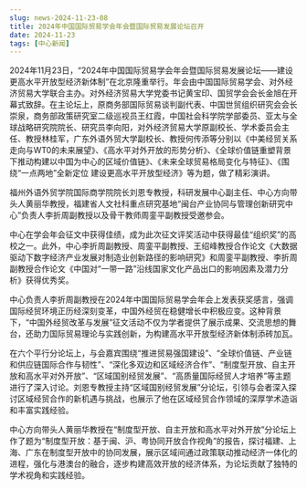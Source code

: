 ```yaml
---
slug: news-2024-11-23-08
title: 2024年中国国际贸易学会年会暨国际贸易发展论坛召开
date: 2024-11-23
tags: [中心新闻]
---
```


<!-- 可选：在 static/img/news/ 上传配图，修改下行文件名 -->
<!-- ![](/img/news/2024-11-23-08.jpg) -->

<!-- 在此粘贴正文（可直接从 Word 粘贴，建议适当加小标题/加粗，并使用 /img/news/ 路径插图） -->

2024年11月23日，“2024年中国国际贸易学会年会暨国际贸易发展论坛——建设更高水平开放型经济新体制”在北京隆重举行。年会由中国国际贸易学会、对外经济贸易大学联合主办。对外经济贸易大学党委书记黄宝印、国贸学会会长金旭在开幕式致辞。在主论坛上，原商务部国际贸易谈判副代表、中国世贸组织研究会会长崇泉，商务部政策研究室二级巡视员王红霞，中国社会科学院学部委员、亚太与全球战略研究院院长、研究员李向阳，对外经济贸易大学原副校长、学术委员会主任、教授林桂军，广东外语外贸大学副校长、教授何传添等分别以《中美经贸关系走向与WT0的未来展望》、《高水平对外开放的形势分析》、《全球价值链重塑背景下推动构建以中国为中心的区域价值链》、《未来全球贸易格局变化与特征》、《围绕“一点两地”全新定位 建设更高水平开放型经济》等为题，做了精彩演讲。

福州外语外贸学院国际商学院院长刘恩专教授，科研发展中心副主任、中心方向带头人黄丽华教授，福建省人文社科重点研究基地“闽台产业协同与管理创新研究中心”负责人李折周副教授以及骨干教师周銮平副教授受邀参会。

中心在学会年会征文中获得佳绩，成为此次征文评奖活动中获得最佳“组织奖”的高校之一。此外，中心李折周副教授、周銮平副教授、王绍峰教授合作论文《大数据驱动下数字经济产业发展对制造业创新路径的影响研究》和周銮平副教授、李折周副教授合作论文《中国对“一带一路”沿线国家文化产品出口的影响因素及潜力分析》获得优秀奖。

中心负责人李折周副教授在2024年中国国际贸易学会年会上发表获奖感言，强调国际经贸环境正历经深刻变革，中国外经贸在稳健增长中积极应变。这种背景下，“中国外经贸改革与发展”征文活动不仅为学者提供了展示成果、交流思想的舞台，还助力国际贸易理论与实践创新，为构建高水平开放型经济新体制添砖加瓦。

在六个平行分论坛上，与会嘉宾围绕“推进贸易强国建设”、“全球价值链、产业链和供应链国际合作与韧性”、“深化多双边和区域经济合作”、“制度型开放、自主开放和高水平对外开放”、“区域国别经贸发展”、“高质量国际经贸人才培养”等主题进行了深入讨论。刘恩专教授主持“区域国别经贸发展”分论坛，引领与会者深入探讨区域经贸合作的新机遇与挑战，也展示了他在区域经贸合作领域的深厚学术造诣和丰富实践经验。

中心方向带头人黄丽华教授在“制度型开放、自主开放和高水平对外开放”分论坛上作了题为“制度型开放：基于闽、沪、粤协同开放合作视角”的报告，探讨福建、上海、广东在制度型开放中的协同发展，展示区域间通过政策联动推动经济一体化的进程，强化与港澳台的融合，逐步构建高效开放的经济体系，为论坛贡献了独特的学术视角和实践经验。
